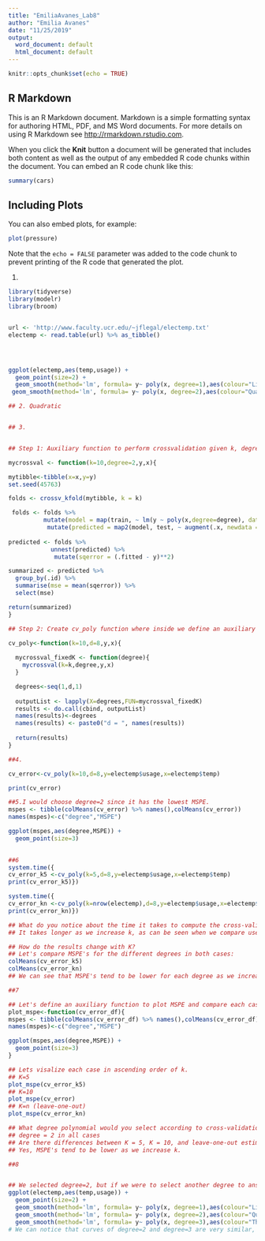 ---
title: "EmiliaAvanes_Lab8"
author: "Emilia Avanes"
date: "11/25/2019"
output:
  word_document: default
  html_document: default
---

```{r setup, include=FALSE}
knitr::opts_chunk$set(echo = TRUE)
```

## R Markdown

This is an R Markdown document. Markdown is a simple formatting syntax for authoring HTML, PDF, and MS Word documents. For more details on using R Markdown see <http://rmarkdown.rstudio.com>.

When you click the **Knit** button a document will be generated that includes both content as well as the output of any embedded R code chunks within the document. You can embed an R code chunk like this:

```{r cars}
summary(cars)
```

## Including Plots

You can also embed plots, for example:

```{r pressure, echo=FALSE}
plot(pressure)
```

Note that the `echo = FALSE` parameter was added to the code chunk to prevent printing of the R code that generated the plot.

1.
```{r}
library(tidyverse)
library(modelr)
library(broom)


url <- 'http://www.faculty.ucr.edu/~jflegal/electemp.txt'
electemp <- read.table(url) %>% as_tibble()




ggplot(electemp,aes(temp,usage)) +
  geom_point(size=2) + 
  geom_smooth(method='lm', formula= y~ poly(x, degree=1),aes(colour="Linear"))+
 geom_smooth(method='lm', formula= y~ poly(x, degree=2),aes(colour="Quadratic"))

## 2. Quadratic


## 3.


## Step 1: Auxiliary function to perform crossvalidation given k, degree, target vector y and feature vector x

mycrossval <- function(k=10,degree=2,y,x){

mytibble<-tibble(x=x,y=y)
set.seed(45763)

folds <- crossv_kfold(mytibble, k = k)

 folds <- folds %>% 
          mutate(model = map(train, ~ lm(y ~ poly(x,degree=degree), data = .))) %>% 
           mutate(predicted = map2(model, test, ~ augment(.x, newdata = .y))) 
 
predicted <- folds %>% 
            unnest(predicted) %>% 
             mutate(sqerror = (.fitted - y)**2)

summarized <- predicted %>% 
  group_by(.id) %>% 
  summarise(mse = mean(sqerror)) %>% 
  select(mse)

return(summarized)
}

## Step 2: Create cv_poly function where inside we define an auxiliary function where we use previous "mycrossval" function with fixed k, fixed y, fixed x and variable d, in order to use lapply function latter

cv_poly<-function(k=10,d=8,y,x){
  
  mycrossval_fixedK <- function(degree){
    mycrossval(k=k,degree,y,x)
  }

  degrees<-seq(1,d,1)
  
  outputList <- lapply(X=degrees,FUN=mycrossval_fixedK) 
  results <- do.call(cbind, outputList)
  names(results)<-degrees
  names(results) <- paste0("d = ", names(results))
  
  return(results)
}

##4.

cv_error<-cv_poly(k=10,d=8,y=electemp$usage,x=electemp$temp)

print(cv_error)

##5.I would choose degree=2 since it has the lowest MSPE.
mspes <- tibble(colMeans(cv_error) %>% names(),colMeans(cv_error))
names(mspes)<-c("degree","MSPE")

ggplot(mspes,aes(degree,MSPE)) +
  geom_point(size=3) 
 

##6
system.time({
cv_error_k5 <-cv_poly(k=5,d=8,y=electemp$usage,x=electemp$temp)
print(cv_error_k5)})

system.time({
cv_error_kn <-cv_poly(k=nrow(electemp),d=8,y=electemp$usage,x=electemp$temp)
print(cv_error_kn)})

## What do you notice about the time it takes to compute the cross-validation?
## It takes longer as we increase k, as can be seen when we compare user (or elapsed) times in both cases.

## How do the results change with K?
## Let's compare MSPE's for the different degrees in both cases:
colMeans(cv_error_k5)
colMeans(cv_error_kn)
## We can see that MSPE's tend to be lower for each degree as we increase k. However, the conclusion is the same: the lowest occurs when degree = 2.

##7

## Let's define an auxiliary function to plot MSPE and compare each case.
plot_mspe<-function(cv_error_df){
mspes <- tibble(colMeans(cv_error_df) %>% names(),colMeans(cv_error_df))
names(mspes)<-c("degree","MSPE")

ggplot(mspes,aes(degree,MSPE)) +
  geom_point(size=3) 
}

## Lets visalize each case in ascending order of k.
## K=5
plot_mspe(cv_error_k5)
## K=10
plot_mspe(cv_error)
## K=n (leave-one-out)
plot_mspe(cv_error_kn)

## What degree polynomial would you select according to cross-validation?
## degree = 2 in all cases 
## Are there differences between K = 5, K = 10, and leave-one-out estimates of MSPE?
## Yes, MSPE's tend to be lower as we increase k.

##8


## We selected degree=2, but if we were to select another degree to answer this questions, it would be degree=3.
ggplot(electemp,aes(temp,usage)) +
  geom_point(size=2) + 
  geom_smooth(method='lm', formula= y~ poly(x, degree=1),aes(colour="Linear"))+
  geom_smooth(method='lm', formula= y~ poly(x, degree=2),aes(colour="Quadratic"))+
  geom_smooth(method='lm', formula= y~ poly(x, degree=3),aes(colour="Third degree"))
# We can notice that curves of degree=2 and degree=3 are very similar, they look overlapped.

```
